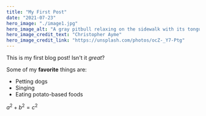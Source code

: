 ```yaml
---
title: "My First Post"
date: "2021-07-23"
hero_image: "./image1.jpg"
hero_image_alt: "A gray pitbull relaxing on the sidewalk with its tongue hanging out"
hero_image_credit_text: "Christopher Ayme"
hero_image_credit_link: "https://unsplash.com/photos/ocZ-_Y7-Ptg"
---
```



This is my first blog post! Isn't it *great*?

Some of my **favorite** things are:

* Petting dogs
* Singing
* Eating potato-based foods

$a^2 + b^2 = c^2$

<Main/>